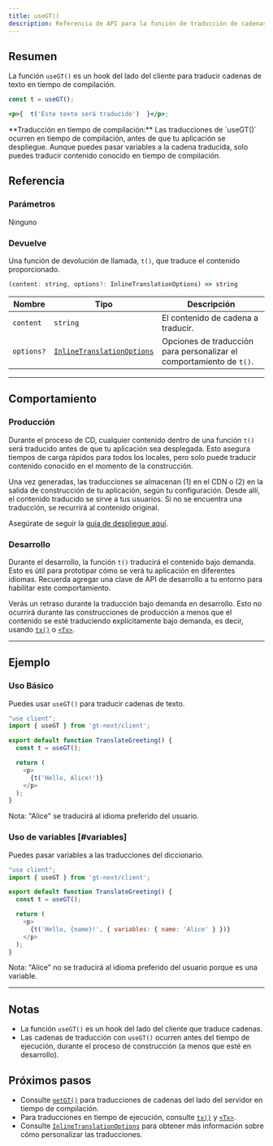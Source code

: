 ```yaml
---
title: useGT()
description: Referencia de API para la función de traducción de cadenas useGT()
---
```


## Resumen

La función `useGT()` es un hook del lado del cliente para traducir cadenas de texto en tiempo de compilación.

```jsx
const t = useGT();

<p>{  t('Este texto será traducido')  }</p>;
```

<Callout>
**Traducción en tiempo de compilación:**
Las traducciones de `useGT()` ocurren en tiempo de compilación, antes de que tu aplicación se despliegue.
Aunque puedes pasar variables a la cadena traducida, solo puedes traducir contenido conocido en tiempo de compilación.
</Callout>

## Referencia
### Parámetros
Ninguno

### Devuelve

Una función de devolución de llamada, `t()`, que traduce el contenido proporcionado.

```jsx
(content: string, options?: InlineTranslationOptions) => string
```

| Nombre                | Tipo | Descripción                                                                 |
|-----------------------|--|-----------------------------------------------------------------------------|
| `content`             | `string` | El contenido de cadena a traducir.                                     |
| `options?`            | [`InlineTranslationOptions`](/docs/next/api/types/InlineTranslationOptions) | Opciones de traducción para personalizar el comportamiento de `t()`. |

---

## Comportamiento


### Producción
Durante el proceso de CD, cualquier contenido dentro de una función `t()` será traducido antes de que tu aplicación sea desplegada.
Esto asegura tiempos de carga rápidos para todos los locales, pero solo puede traducir contenido conocido en el momento de la construcción.

Una vez generadas, las traducciones se almacenan (1) en el CDN o (2) en la salida de construcción de tu aplicación, según tu configuración.
Desde allí, el contenido traducido se sirve a tus usuarios.
Si no se encuentra una traducción, se recurrirá al contenido original.

Asegúrate de seguir la [guía de despliegue aquí](/docs/next/tutorials/quickdeploy).

### Desarrollo
Durante el desarrollo, la función `t()` traducirá el contenido bajo demanda.
Esto es útil para prototipar cómo se verá tu aplicación en diferentes idiomas.
Recuerda agregar una clave de API de desarrollo a tu entorno para habilitar este comportamiento.

Verás un retraso durante la traducción bajo demanda en desarrollo.
Esto no ocurrirá durante las construcciones de producción a menos que el contenido se esté traduciendo explícitamente bajo demanda,
es decir, usando [`tx()`](/docs/next/api/strings/tx) o [`<Tx>`](/docs/next/api/components/tx).

---


## Ejemplo

### Uso Básico
Puedes usar `useGT()` para traducir cadenas de texto.

```javascript copy
"use client";
import { useGT } from 'gt-next/client';

export default function TranslateGreeting() {
  const t = useGT();

  return (
    <p>
      {t('Hello, Alice!')}
    </p>
  );
}
```
Nota: "Alice" se traducirá al idioma preferido del usuario.

### Uso de variables [#variables]
Puedes pasar variables a las traducciones del diccionario.

```javascript copy
"use client";
import { useGT } from 'gt-next/client';

export default function TranslateGreeting() {
  const t = useGT();

  return (
    <p>
      {t('Hello, {name}!', { variables: { name: 'Alice' } })}
    </p>
  );
}
```
Nota: "Alice" no se traducirá al idioma preferido del usuario porque es una variable.

---

## Notas
 * La función `useGT()` es un hook del lado del cliente que traduce cadenas.
 * Las cadenas de traducción con `useGT()` ocurren antes del tiempo de ejecución, durante el proceso de construcción (a menos que esté en desarrollo).

## Próximos pasos
 * Consulte [`getGT()`](/docs/next/api/strings/getGT) para traducciones de cadenas del lado del servidor en tiempo de compilación.
 * Para traducciones en tiempo de ejecución, consulte [`tx()`](/docs/next/api/strings/tx) y [`<Tx>`](/docs/next/api/components/tx).
 * Consulte [`InlineTranslationOptions`](/docs/next/api/types/InlineTranslationOptions) para obtener más información sobre cómo personalizar las traducciones.